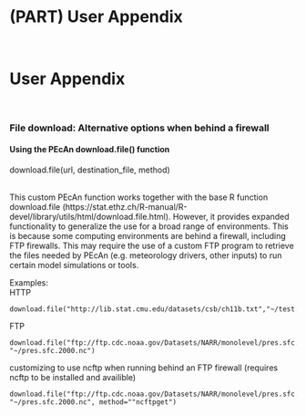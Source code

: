 # (PART) User Appendix {-}

<br>

# User Appendix

<br>

### File download: Alternative options when behind a firewall
#### Using the PEcAn download.file() function
download.file(url, destination_file, method) <br>
<br>

This custom PEcAn function works together with the base R function download.file (https://stat.ethz.ch/R-manual/R-devel/library/utils/html/download.file.html).  However, it provides expanded functionality to generalize the use for a broad range of environments.  This is because some computing environments are behind a firewall, including FTP firewalls. This may require the use of a custom FTP program to retrieve the files needed by PEcAn (e.g. meteorology drivers, other inputs) to run certain model simulations or tools.  

Examples: <br>
HTTP <br>
```
download.file("http://lib.stat.cmu.edu/datasets/csb/ch11b.txt","~/test.download.txt") 
``` 
FTP
```
download.file("ftp://ftp.cdc.noaa.gov/Datasets/NARR/monolevel/pres.sfc.2000.nc", "~/pres.sfc.2000.nc")
```
customizing to use ncftp when running behind an FTP firewall (requires ncftp to be installed and availible) <br>
```
download.file("ftp://ftp.cdc.noaa.gov/Datasets/NARR/monolevel/pres.sfc.2000.nc", "~/pres.sfc.2000.nc", method=""ncftpget")
```
